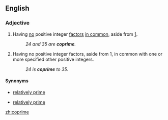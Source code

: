 ==English==
{{wikipedia}}

===Adjective===
{{en-adj|-}}

# {{mathematics|of two or more positive integers}} Having [[no]] positive integer [[factor]]s [[in common]], aside from [[1]].
#: ''24 and 35 are '''coprime'''.''
# {{mathematics|of a positive integer}} Having no positive integer factors, aside from 1, in common with one or more specified other positive integers.
#:''24 is '''coprime''' to 35.''

====Synonyms====
* {{sense|having no factors in common}} [[relatively prime]]
* {{sense|having no factors in common with}} [[relatively prime]]

[[zh:coprime]]